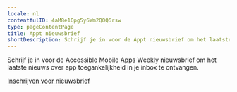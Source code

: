 ```yaml
---
locale: nl
contentfulID: 4aM8e1Opg5y6Wm2QOQ6rsw
type: pageContentPage
title: Appt nieuwsbrief
shortDescription: Schrijf je in voor de Appt nieuwsbrief om het laatste nieuws over app toegankelijkheid in je inbox te ontvangen.
---
```


Schrijf je in voor de Accessible Mobile Apps Weekly nieuwsbrief om het laatste nieuws over app toegankelijkheid in je inbox te ontvangen.

[Inschrijven voor nieuwsbrief](https://appt.li/newsletter)